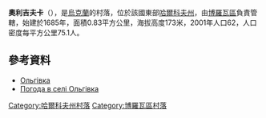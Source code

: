 {{coord|49|14|38|N|37|51|0|E|scale:100000_region:UA|display=title}}

'''奧利吉夫卡'''（{{lang-uk|Ольгівка}}），是[[烏克蘭|烏克蘭]]的村落，位於該國東部[[哈爾科夫州|哈爾科夫州]]，由[[博羅瓦區|博羅瓦區]]負責管轄，始建於1685年，面積0.83平方公里，海拔高度173米，2001年人口62，人口密度每平方公里75.1人。

==參考資料==
*[http://gska2.rada.gov.ua/pls/z7502/A005?rdat1=09.01.2009&rf7571=32476 Ольгівка]{{dead link|date=2017年12月 |bot=InternetArchiveBot |fix-attempted=yes }}
* [http://weather.in.ua/ua/har'kovskaja/18937 Погода в селі Ольгівка] {{Wayback|url=http://weather.in.ua/ua/har'kovskaja/18937 |date=20200811165436 }}

{{DEFAULTSORT:Ольгівка}}
[[Category:哈爾科夫州村落|Category:哈爾科夫州村落]]
[[Category:博羅瓦區村落|Category:博羅瓦區村落]]


{{Kharkiv-geo-stub}}